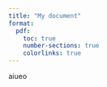 ```yaml
---
title: "My document"
format:
  pdf:
    toc: true
    number-sections: true
    colorlinks: true
---
```


aiueo